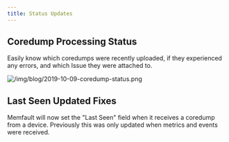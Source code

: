 ```yaml
---
title: Status Updates
---
```


## Coredump Processing Status

Easily know which coredumps were recently uploaded, if they experienced any
errors, and which Issue they were attached to.

<!-- truncate -->

![/img/blog/2019-10-09-coredump-status.png](/img/blog/2019-10-09-coredump-status.png)

## Last Seen Updated Fixes

Memfault will now set the "Last Seen" field when it receives a coredump from a
device. Previously this was only updated when metrics and events were received.
